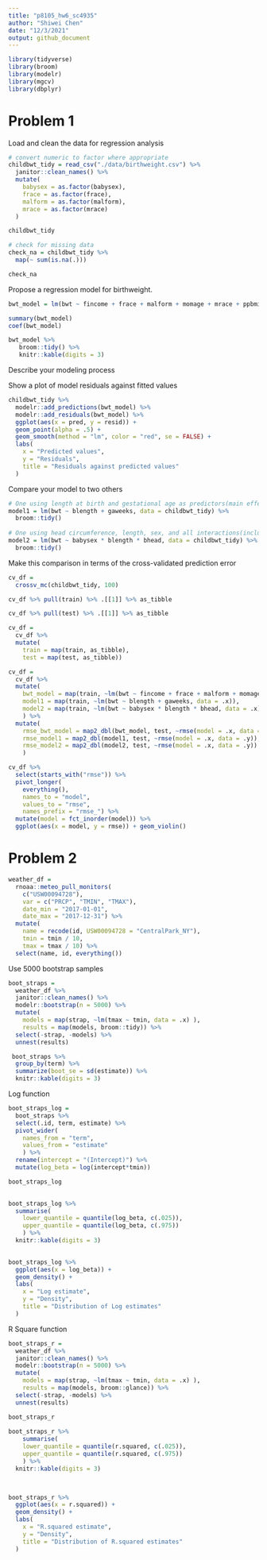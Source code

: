 ```yaml
---
title: "p8105_hw6_sc4935"
author: "Shiwei Chen"
date: "12/3/2021"
output: github_document
---
```


```r
library(tidyverse)
library(broom)
library(modelr)
library(mgcv)
library(dbplyr)
```


# Problem 1

Load and clean the data for regression analysis
```r
# convert numeric to factor where appropriate
childbwt_tidy = read_csv("./data/birthweight.csv") %>% 
  janitor::clean_names() %>%
  mutate(
    babysex = as.factor(babysex),
    frace = as.factor(frace),
    malform = as.factor(malform),
    mrace = as.factor(mrace)
  )

childbwt_tidy

# check for missing data
check_na = childbwt_tidy %>% 
  map(~ sum(is.na(.)))

check_na
```


Propose a regression model for birthweight. 
```r
bwt_model = lm(bwt ~ fincome + frace + malform + momage + mrace + ppbmi + smoken, data = childbwt_tidy)

summary(bwt_model)
coef(bwt_model)

bwt_model %>% 
   broom::tidy() %>% 
   knitr::kable(digits = 3)
```

Describe your modeling process






Show a plot of model residuals against fitted values
```r
childbwt_tidy %>% 
  modelr::add_predictions(bwt_model) %>% 
  modelr::add_residuals(bwt_model) %>% 
  ggplot(aes(x = pred, y = resid)) + 
  geom_point(alpha = .5) + 
  geom_smooth(method = "lm", color = "red", se = FALSE) +
  labs(
    x = "Predicted values",
    y = "Residuals",
    title = "Residuals against predicted values"
  )
```


Compare your model to two others
```r
# One using length at birth and gestational age as predictors(main effects only)
model1 = lm(bwt ~ blength + gaweeks, data = childbwt_tidy) %>% 
  broom::tidy() 
  
# One using head circumference, length, sex, and all interactions(including the three-way interaction) between these
model2 = lm(bwt ~ babysex * blength * bhead, data = childbwt_tidy) %>% 
  broom::tidy() 
```


Make this comparison in terms of the cross-validated prediction error
```r
cv_df = 
  crossv_mc(childbwt_tidy, 100)

cv_df %>% pull(train) %>% .[[1]] %>% as_tibble

cv_df %>% pull(test) %>% .[[1]] %>% as_tibble

cv_df =
  cv_df %>%
  mutate(
    train = map(train, as_tibble),
    test = map(test, as_tibble))

cv_df = 
  cv_df %>% 
  mutate(
    bwt_model = map(train, ~lm(bwt ~ fincome + frace + malform + momage + mrace + ppbmi + smoken, data = .x)),
    model1 = map(train, ~lm(bwt ~ blength + gaweeks, data = .x)),
    model2 = map(train, ~lm(bwt ~ babysex * blength * bhead, data = .x))
    ) %>% 
  mutate(
    rmse_bwt_model = map2_dbl(bwt_model, test, ~rmse(model = .x, data = .y)),
    rmse_model1 = map2_dbl(model1, test, ~rmse(model = .x, data = .y)),
    rmse_model2 = map2_dbl(model2, test, ~rmse(model = .x, data = .y))
    )
```



```r
cv_df %>% 
  select(starts_with("rmse")) %>% 
  pivot_longer(
    everything(),
    names_to = "model", 
    values_to = "rmse",
    names_prefix = "rmse_") %>% 
  mutate(model = fct_inorder(model)) %>% 
  ggplot(aes(x = model, y = rmse)) + geom_violin()
```





# Problem 2

```r
weather_df = 
  rnoaa::meteo_pull_monitors(
    c("USW00094728"),
    var = c("PRCP", "TMIN", "TMAX"), 
    date_min = "2017-01-01",
    date_max = "2017-12-31") %>%
  mutate(
    name = recode(id, USW00094728 = "CentralPark_NY"),
    tmin = tmin / 10,
    tmax = tmax / 10) %>%
  select(name, id, everything())
```

Use 5000 bootstrap samples
```r
boot_straps = 
  weather_df %>% 
  janitor::clean_names() %>%
  modelr::bootstrap(n = 5000) %>% 
  mutate(
    models = map(strap, ~lm(tmax ~ tmin, data = .x) ),
    results = map(models, broom::tidy)) %>% 
  select(-strap, -models) %>% 
  unnest(results)
```

```r
 boot_straps %>% 
  group_by(term) %>% 
  summarize(boot_se = sd(estimate)) %>% 
  knitr::kable(digits = 3)
```

Log function
```r
boot_straps_log = 
  boot_straps %>% 
  select(.id, term, estimate) %>% 
  pivot_wider(
    names_from = "term",
    values_from = "estimate"
    ) %>% 
  rename(intercept = "(Intercept)") %>% 
  mutate(log_beta = log(intercept*tmin))

boot_straps_log

  
boot_straps_log %>%   
  summarise(
    lower_quantile = quantile(log_beta, c(.025)), 
    upper_quantile = quantile(log_beta, c(.975))
    ) %>% 
  knitr::kable(digits = 3) 
  

boot_straps_log %>%  
  ggplot(aes(x = log_beta)) + 
  geom_density() +
  labs(
    x = "Log estimate",
    y = "Density",
    title = "Distribution of Log estimates"
  )
```

R Square function
```r
boot_straps_r = 
  weather_df %>% 
  janitor::clean_names() %>%
  modelr::bootstrap(n = 5000) %>% 
  mutate(
    models = map(strap, ~lm(tmax ~ tmin, data = .x) ),
    results = map(models, broom::glance)) %>% 
  select(-strap, -models) %>% 
  unnest(results)

boot_straps_r
  
boot_straps_r %>% 
    summarise(
    lower_quantile = quantile(r.squared, c(.025)), 
    upper_quantile = quantile(r.squared, c(.975))
    ) %>% 
  knitr::kable(digits = 3) 
  


boot_straps_r %>% 
  ggplot(aes(x = r.squared)) + 
  geom_density() +
  labs(
    x = "R.squared estimate",
    y = "Density",
    title = "Distribution of R.squared estimates"
  )
```

